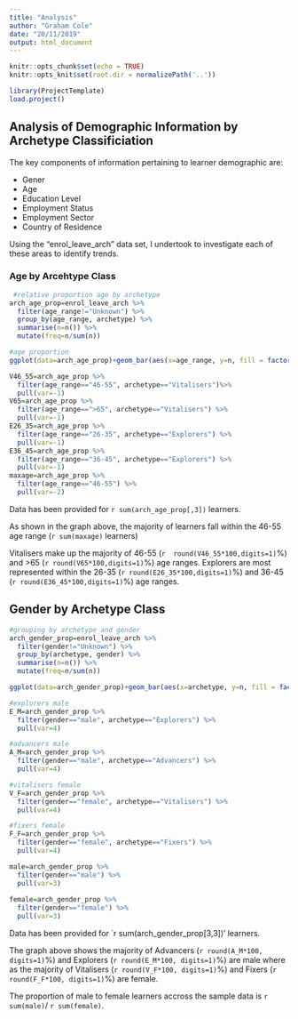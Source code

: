 ```yaml
---
title: "Analysis"
author: "Graham Cole"
date: "20/11/2019"
output: html_document
---
```


```r
knitr::opts_chunk$set(echo = TRUE)
knitr::opts_knit$set(root.dir = normalizePath('..'))
```

```r
library(ProjectTemplate)
load.project()  
```

## Analysis of Demographic Information by Archetype Classificiation 

The key components of information pertaining to learner demographic are:

* Gener
* Age
* Education Level 
* Employment Status
* Employment Sector 
* Country of Residence 

Using the "enrol_leave_arch" data set, I undertook to investigate each of these areas to identify trends.  

### Age by Arcehtype Class 

``` r
 #relative proportion age by archetype
arch_age_prop=enrol_leave_arch %>% 
  filter(age_range!="Unknown") %>% 
  group_by(age_range, archetype) %>% 
  summarise(n=n()) %>% 
  mutate(freq=n/sum(n))

#age proportion 
ggplot(data=arch_age_prop)+geom_bar(aes(x=age_range, y=n, fill = factor(arch_age_prop$archetype)),stat = "identity")
```

```r
V46_55=arch_age_prop %>%
  filter(age_range=="46-55", archetype=="Vitalisers")%>% 
  pull(var=-1)
V65=arch_age_prop %>% 
  filter(age_range==">65", archetype=="Vitalisers") %>% 
  pull(var=-1)
E26_35=arch_age_prop %>% 
  filter(age_range=="26-35", archetype=="Explorers") %>% 
  pull(var=-1)
E36_45=arch_age_prop %>% 
  filter(age_range=="36-45", archetype=="Explorers") %>% 
  pull(var=-1)
maxage=arch_age_prop %>% 
  filter(age_range=="46-55") %>% 
  pull(var=-2)

```

Data has been provided for `r sum(arch_age_prop[,3])` learners. 

As shown in the graph above, the majority of learners fall within the 46-55 age range (`r sum(maxage)` learners)  

Vitalisers make up the majority of 46-55 (`r  round(V46_55*100,digits=1)`%) and >65 (`r round(V65*100,digits=1)`%) age ranges.  Explorers are most represented within the 26-35 (`r round(E26_35*100,digits=1)`%) and 36-45 (`r round(E36_45*100,digits=1)`%) age ranges.

## Gender by Archetype Class

```r

#grouping by archetype and gender 
arch_gender_prop=enrol_leave_arch %>% 
  filter(gender!="Unknown") %>% 
  group_by(archetype, gender) %>% 
  summarise(n=n()) %>% 
  mutate(freq=n/sum(n))

ggplot(data=arch_gender_prop)+geom_bar(aes(x=archetype, y=n, fill = factor(arch_gender_prop$gender)),stat = "identity")
```
```r
#explorers male
E_M=arch_gender_prop %>% 
  filter(gender=="male", archetype=="Explorers") %>% 
  pull(var=4)

#advancers male
A_M=arch_gender_prop %>% 
  filter(gender=="male", archetype=="Advancers") %>% 
  pull(var=4)

#vitalisers female
V_F=arch_gender_prop %>% 
  filter(gender=="female", archetype=="Vitalisers") %>% 
  pull(var=4)

#fixers female
F_F=arch_gender_prop %>% 
  filter(gender=="female", archetype=="Fixers") %>% 
  pull(var=4)

male=arch_gender_prop %>% 
  filter(gender=="male") %>% 
  pull(var=3)
 
female=arch_gender_prop %>% 
  filter(gender=="female") %>% 
  pull(var=3)  

```

Data has been provided for `r sum(arch_gender_prop[3,3])' learners. 

The graph above shows the majority of Advancers (`r round(A_M*100, digits=1)`%) and Explorers (`r round(E_M*100, digits=1)`%) are male where as the majority of Vitalisers (`r round(V_F*100, digits=1)`%) and Fixers (`r round(F_F*100, digits=1)`%) are female. 

The proportion of male to female learners accross the sample data is `r sum(male)`/ `r sum(female)`.







